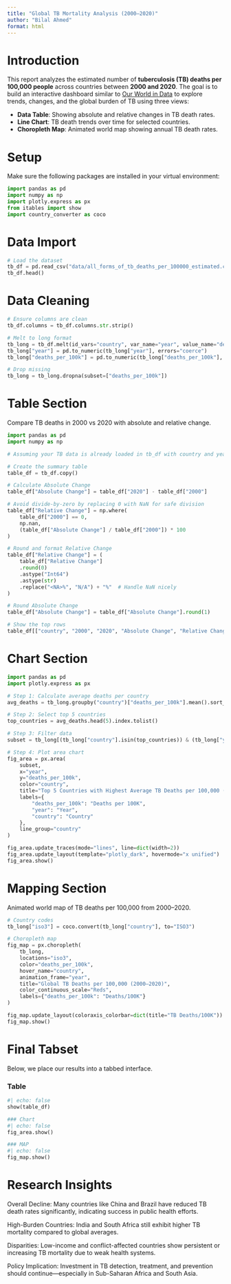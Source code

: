 ---
title: "Global TB Mortality Analysis (2000–2020)"
author: "Bilal Ahmed"
format: html
---

# Introduction

This report analyzes the estimated number of **tuberculosis (TB) deaths per 100,000 people** across countries between **2000 and 2020**. The goal is to build an interactive dashboard similar to [Our World in Data](https://ourworldindata.org/) to explore trends, changes, and the global burden of TB using three views:

- **Data Table**: Showing absolute and relative changes in TB death rates.
- **Line Chart**: TB death trends over time for selected countries.
- **Choropleth Map**: Animated world map showing annual TB death rates.

# Setup

Make sure the following packages are installed in your virtual environment:

```{python}
import pandas as pd
import numpy as np
import plotly.express as px
from itables import show
import country_converter as coco
```

# Data Import
```{python}
# Load the dataset
tb_df = pd.read_csv("data/all_forms_of_tb_deaths_per_100000_estimated.csv")
tb_df.head()
```
# Data Cleaning
```{python}
# Ensure columns are clean
tb_df.columns = tb_df.columns.str.strip()

# Melt to long format
tb_long = tb_df.melt(id_vars="country", var_name="year", value_name="deaths_per_100k")
tb_long["year"] = pd.to_numeric(tb_long["year"], errors="coerce")
tb_long["deaths_per_100k"] = pd.to_numeric(tb_long["deaths_per_100k"], errors="coerce")

# Drop missing
tb_long = tb_long.dropna(subset=["deaths_per_100k"])
```
# Table Section
Compare TB deaths in 2000 vs 2020 with absolute and relative change.
```{python}
import pandas as pd
import numpy as np

# Assuming your TB data is already loaded in tb_df with country and years from 2000 to 2020

# Create the summary table
table_df = tb_df.copy()

# Calculate Absolute Change
table_df["Absolute Change"] = table_df["2020"] - table_df["2000"]

# Avoid divide-by-zero by replacing 0 with NaN for safe division
table_df["Relative Change"] = np.where(
    table_df["2000"] == 0,
    np.nan,
    (table_df["Absolute Change"] / table_df["2000"]) * 100
)

# Round and format Relative Change
table_df["Relative Change"] = (
    table_df["Relative Change"]
    .round(0)
    .astype("Int64")
    .astype(str)
    .replace("<NA>%", "N/A") + "%"  # Handle NaN nicely
)

# Round Absolute Change
table_df["Absolute Change"] = table_df["Absolute Change"].round(1)

# Show the top rows
table_df[["country", "2000", "2020", "Absolute Change", "Relative Change"]].head()
```

# Chart Section
```{python}
import pandas as pd
import plotly.express as px

# Step 1: Calculate average deaths per country
avg_deaths = tb_long.groupby("country")["deaths_per_100k"].mean().sort_values(ascending=False)

# Step 2: Select top 5 countries
top_countries = avg_deaths.head(5).index.tolist()

# Step 3: Filter data
subset = tb_long[(tb_long["country"].isin(top_countries)) & (tb_long["year"].between(2000, 2020))]

# Step 4: Plot area chart
fig_area = px.area(
    subset,
    x="year",
    y="deaths_per_100k",
    color="country",
    title="Top 5 Countries with Highest Average TB Deaths per 100,000 (2000–2020)",
    labels={
        "deaths_per_100k": "Deaths per 100K",
        "year": "Year",
        "country": "Country"
    },
    line_group="country"
)

fig_area.update_traces(mode="lines", line=dict(width=2))
fig_area.update_layout(template="plotly_dark", hovermode="x unified")
fig_area.show()
```
# Mapping Section
Animated world map of TB deaths per 100,000 from 2000–2020.
```{python}
# Country codes
tb_long["iso3"] = coco.convert(tb_long["country"], to="ISO3")

# Choropleth map
fig_map = px.choropleth(
    tb_long,
    locations="iso3",
    color="deaths_per_100k",
    hover_name="country",
    animation_frame="year",
    title="Global TB Deaths per 100,000 (2000–2020)",
    color_continuous_scale="Reds",
    labels={"deaths_per_100k": "Deaths/100K"}
)

fig_map.update_layout(coloraxis_colorbar=dict(title="TB Deaths/100K"))
fig_map.show()
```

# Final Tabset

Below, we place our results into a tabbed interface.

::: {.panel-tabset}

### Table

```{python}
#| echo: false
show(table_df)

### Chart
#| echo: false
fig_area.show()

### MAP
#| echo: false
fig_map.show()
```

# Research Insights
Overall Decline: Many countries like China and Brazil have reduced TB death rates significantly, indicating success in public health efforts.

High-Burden Countries: India and South Africa still exhibit higher TB mortality compared to global averages.

Disparities: Low-income and conflict-affected countries show persistent or increasing TB mortality due to weak health systems.

Policy Implication: Investment in TB detection, treatment, and prevention should continue—especially in Sub-Saharan Africa and South Asia.
:::